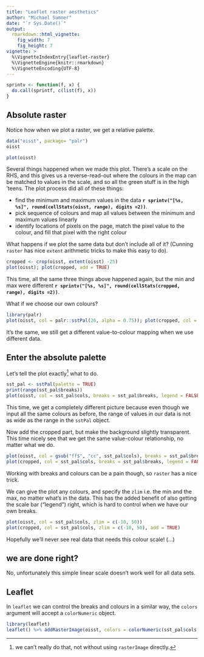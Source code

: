 ```yaml
---
title: "Leaflet raster aesthetics"
author: "Michael Sumner"
date: "`r Sys.Date()`"
output:
  rmarkdown::html_vignette:
    fig_width: 7
    fig_height: 7
vignette: >
  %\VignetteIndexEntry{leaflet-raster}
  %\VignetteEngine{knitr::rmarkdown}
  %\VignetteEncoding{UTF-8}
---
```


```r
sprintv <- function(f, x) {
  do.call(sprintf, c(list(f), x))
}
```
## Absolute raster

Notice how when we plot a raster, we get a relative palette. 

```r
data("oisst", package= "palr")
oisst

plot(oisst)
```

Several things happened when we made this plot. There's a scale on the RHS, and this gives us a reverse-read-out where the colours in the map can be matched to values in the scale, and so all the green stuff is in the high 'teens. The plot process did all of these things: 

* find the minimum and maximum values in the data **`r sprintv("[%s, %s]", round(cellStats(oisst, range), digits =2))`**. 
* pick sequence of colours and map all values between the minimum and maximum values linearly
* identify locations of pixels on the page, match the pixel value to the colour, and fill that pixel with the right colour

What happens if we plot the same data but don't include all of it? (Cunning `raster` has nice `extent` arithmetic tricks to make this easy to do). 

```r
cropped <- crop(oisst, extent(oisst) -25)
plot(oisst); plot(cropped, add = TRUE)
```

This time, all the same three things above happened again, but the min and max were different **`r sprintv("[%s, %s]", round(cellStats(cropped, range), digits =2))`**. 

What if we choose our own colours? 

```r
library(palr)
plot(oisst, col = palr::sstPal(26, alpha = 0.75)); plot(cropped, col = palr::sstPal(26, alpha = 0.75), add = TRUE)

```

It's the same, we still get a different value-to-colour mapping when we use different data. 

## Enter the absolute palette

Let's tell the plot exactly[^1] what to do. 

[^1]: we can't really do that, not without using `rasterImage` directly. 



```r
sst_pal <- sstPal(palette = TRUE)
print(range(sst_pal$breaks))
plot(oisst, col = sst_pal$cols, breaks = sst_pal$breaks, legend = FALSE)
```

This time, we get a completely different picture because even though we input all the same colours as before, the range of values in our data is not as wide as the range in the `sstPal` object. 

Now add the cropped part, but make the background slightly transparent. This time nicely see that we get the same value-colour relationship, no matter what we do. 

```r
plot(oisst, col = gsub("ff$", "cc", sst_pal$cols), breaks = sst_pal$breaks, legend = FALSE)
plot(cropped, col = sst_pal$cols, breaks = sst_pal$breaks, legend = FALSE, add = TRUE)
```

Working with breaks and colours can be a pain though, so `raster` has a nice trick. 

We can give the plot any colours, and specify the `zlim` i.e. the min and the max, no matter what's in the data. This has 
the added benefit of also getting the scale bar ("legend") right, which is hard to control when we have our own breaks. 

```r
plot(oisst, col = sst_pal$cols, zlim = c(-10, 50))
plot(cropped, col = sst_pal$cols, zlim = c(-10, 50), add = TRUE)
```

Hopefully we'll never see real data that needs this colour scale!  (...)

## we are done right?

No, unfortunately this simple linear scale doesn't work well for all data sets. 




## Leaflet

In `leaflet` we can control the breaks and colours in a similar way, the `colors` argument will accept a `colorNumeric` object. 


```r

library(leaflet)
leaflet() %>% addRasterImage(oisst, colors = colorNumeric(sst_pal$cols, range(sst_pal$breaks))) %>% addSimpleGraticule() %>% addRasterImage(cropped)
```